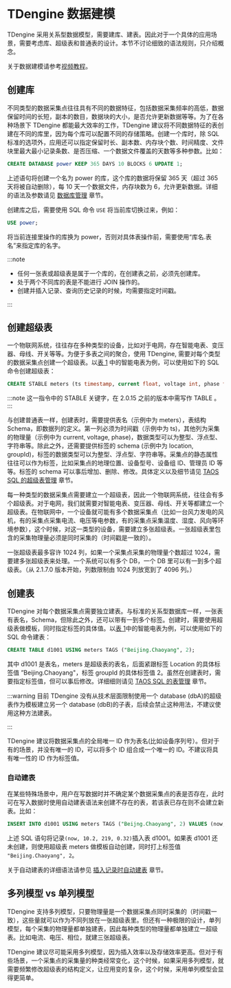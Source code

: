 # TDengine 数据建模

TDengine 采用关系型数据模型，需要建库、建表。因此对于一个具体的应用场景，需要考虑库、超级表和普通表的设计。本节不讨论细致的语法规则，只介绍概念。

关于数据建模请参考[视频教程](https://www.taosdata.com/blog/2020/11/11/1945.html)。

## 创建库

不同类型的数据采集点往往具有不同的数据特征，包括数据采集频率的高低，数据保留时间的长短，副本的数目，数据块的大小，是否允许更新数据等等。为了在各种场景下 TDengine 都能最大效率的工作，TDengine 建议将不同数据特征的表创建在不同的库里，因为每个库可以配置不同的存储策略。创建一个库时，除 SQL 标准的选项外，应用还可以指定保留时长、副本数、内存块个数、时间精度、文件块里最大最小记录条数、是否压缩、一个数据文件覆盖的天数等多种参数。比如：

```sql
CREATE DATABASE power KEEP 365 DAYS 10 BLOCKS 6 UPDATE 1;
```

上述语句将创建一个名为 power 的库，这个库的数据将保留 365 天（超过 365 天将被自动删除），每 10 天一个数据文件，内存块数为 6，允许更新数据。详细的语法及参数请见 [数据库管理](/reference/taos-sql/database) 章节。

创建库之后，需要使用 SQL 命令 `USE` 将当前库切换过来，例如：

```sql
USE power;
```

将当前连接里操作的库换为 power，否则对具体表操作前，需要使用“库名.表名”来指定库的名字。

:::note

- 任何一张表或超级表是属于一个库的，在创建表之前，必须先创建库。
- 处于两个不同库的表是不能进行 JOIN 操作的。
- 创建并插入记录、查询历史记录的时候，均需要指定时间戳。

:::

## 创建超级表

一个物联网系统，往往存在多种类型的设备，比如对于电网，存在智能电表、变压器、母线、开关等等。为便于多表之间的聚合，使用 TDengine, 需要对每个类型的数据采集点创建一个超级表。以[表 1](/tdinternal/arch#model_table1) 中的智能电表为例，可以使用如下的 SQL 命令创建超级表：

```sql
CREATE STABLE meters (ts timestamp, current float, voltage int, phase float) TAGS (location binary(64), groupId int);
```

:::note
这一指令中的 STABLE 关键字，在 2.0.15 之前的版本中需写作 TABLE 。
:::

与创建普通表一样，创建表时，需要提供表名（示例中为 meters），表结构 Schema，即数据列的定义。第一列必须为时间戳（示例中为 ts)，其他列为采集的物理量（示例中为 current, voltage, phase)，数据类型可以为整型、浮点型、字符串等。除此之外，还需要提供标签的 schema (示例中为 location, groupId)，标签的数据类型可以为整型、浮点型、字符串等。采集点的静态属性往往可以作为标签，比如采集点的地理位置、设备型号、设备组 ID、管理员 ID 等等。标签的 schema 可以事后增加、删除、修改。具体定义以及细节请见 [TAOS SQL 的超级表管理](/reference/taos-sql/stable) 章节。

每一种类型的数据采集点需要建立一个超级表，因此一个物联网系统，往往会有多个超级表。对于电网，我们就需要对智能电表、变压器、母线、开关等都建立一个超级表。在物联网中，一个设备就可能有多个数据采集点（比如一台风力发电的风机，有的采集点采集电流、电压等电参数，有的采集点采集温度、湿度、风向等环境参数），这个时候，对这一类型的设备，需要建立多张超级表。一张超级表里包含的采集物理量必须是同时采集的（时间戳是一致的）。

一张超级表最多容许 1024 列，如果一个采集点采集的物理量个数超过 1024，需要建多张超级表来处理。一个系统可以有多个 DB，一个 DB 里可以有一到多个超级表。（从 2.1.7.0 版本开始，列数限制由 1024 列放宽到了 4096 列。）

## 创建表

TDengine 对每个数据采集点需要独立建表。与标准的关系型数据库一样，一张表有表名，Schema，但除此之外，还可以带有一到多个标签。创建时，需要使用超级表做模板，同时指定标签的具体值。以[表 1](/tdinternal/arch#model_table1)中的智能电表为例，可以使用如下的 SQL 命令建表：

```sql
CREATE TABLE d1001 USING meters TAGS ("Beijing.Chaoyang", 2);
```

其中 d1001 是表名，meters 是超级表的表名，后面紧跟标签 Location 的具体标签值 ”Beijing.Chaoyang"，标签 groupId 的具体标签值 2。虽然在创建表时，需要指定标签值，但可以事后修改。详细细则请见 [TAOS SQL 的表管理](/reference/taos-sql/table) 章节。

:::warning
目前 TDengine 没有从技术层面限制使用一个 database (dbA)的超级表作为模板建立另一个 database (dbB)的子表，后续会禁止这种用法，不建议使用这种方法建表。

:::

TDengine 建议将数据采集点的全局唯一 ID 作为表名(比如设备序列号）。但对于有的场景，并没有唯一的 ID，可以将多个 ID 组合成一个唯一的 ID。不建议将具有唯一性的 ID 作为标签值。

### 自动建表

在某些特殊场景中，用户在写数据时并不确定某个数据采集点的表是否存在，此时可在写入数据时使用自动建表语法来创建不存在的表，若该表已存在则不会建立新表。比如：

```sql
INSERT INTO d1001 USING meters TAGS ("Beijng.Chaoyang", 2) VALUES (now, 10.2, 219, 0.32);
```

上述 SQL 语句将记录`(now, 10.2, 219, 0.32)`插入表 d1001。如果表 d1001 还未创建，则使用超级表 meters 做模板自动创建，同时打上标签值 `"Beijing.Chaoyang", 2`。

关于自动建表的详细语法请参见 [插入记录时自动建表](reference/taos-sql/insert#插入记录时自动建表) 章节。

## 多列模型 vs 单列模型

TDengine 支持多列模型，只要物理量是一个数据采集点同时采集的（时间戳一致），这些量就可以作为不同列放在一张超级表里。但还有一种极限的设计，单列模型，每个采集的物理量都单独建表，因此每种类型的物理量都单独建立一超级表。比如电流、电压、相位，就建三张超级表。

TDengine 建议尽可能采用多列模型，因为插入效率以及存储效率更高。但对于有些场景，一个采集点的采集量的种类经常变化，这个时候，如果采用多列模型，就需要频繁修改超级表的结构定义，让应用变的复杂，这个时候，采用单列模型会显得更简单。
